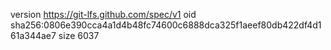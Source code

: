 version https://git-lfs.github.com/spec/v1
oid sha256:0806e390cca4a1d4b48fc74600c6888dca325f1aeef80db422df4d161a344ae7
size 6037
